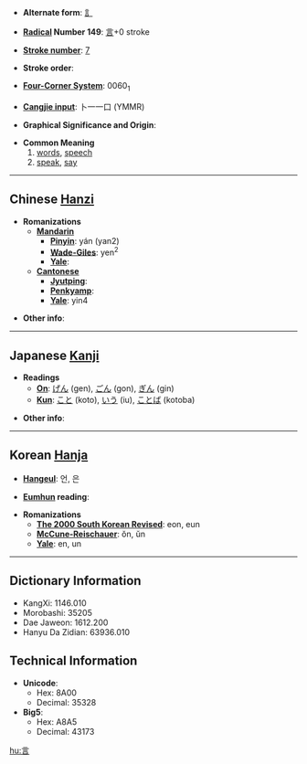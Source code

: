 * '''Alternate form''': [[訁]]

* '''[[Wiktionary:Chinese radical index| Radical]] Number 149''': [[Wiktionary:Chinese radical index 言|言]]+0 stroke

* '''[[Wiktionary:Chinese total strokes index|Stroke number]]''': [[Wiktionary:Chinese total strokes index 7|7]]

* '''Stroke order''': 

* '''[[Wiktionary:Chinese four corner index|Four-Corner System]]''': 0060<sub>1</sub>

* '''[[Wiktionary:Chinese Cangjie index|Cangjie input]]''': 卜一一口 (YMMR)

* '''Graphical Significance and Origin''': 

* '''Common Meaning'''
*#[[word]]s, [[speech]]
*# [[speak]], [[say]]

----

== Chinese [[Hanzi]] ==

* '''Romanizations'''
** '''[[Mandarin]]'''
*** '''[[Pinyin]]''': yán (yan2)
*** '''[[Wade-Giles]]''': yen<sup>2</sup>
*** '''[[Yale]]''': 
** '''[[Cantonese]]'''
*** '''[[Jyutping]]''':
*** '''[[Penkyamp]]''': 
*** '''[[Yale]]''': yin4

* '''Other info''': 

----

== Japanese [[Kanji]] ==

* '''Readings'''
** '''[[On]]''': [[げん]] (gen), [[ごん]] (gon), [[ぎん]] (gin)
** '''[[Kun]]''': [[こと]] (koto), [[いう]] (iu), [[ことば]] (kotoba)

* '''Other info''':  

----

== Korean [[Hanja]] ==

* '''[[Hangeul]]''': 언, 은

* '''[[Eumhun]] reading''': 

* '''Romanizations'''
** '''[[The 2000 South Korean Revised Romanization|The 2000 South Korean Revised]]''': eon, eun
** '''[[McCune-Reischauer]]''': ŏn, ŭn
** '''[[Yale]]''': en, un

----

== Dictionary Information ==

* KangXi: 1146.010
* Morobashi: 35205
* Dae Jaweon: 1612.200
* Hanyu Da Zidian: 63936.010

== Technical Information ==

* '''Unicode''':
** Hex: 8A00
** Decimal: 35328
* '''Big5''':
** Hex: A8A5
** Decimal: 43173

[[hu:言]]